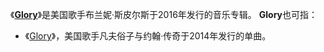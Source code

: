 
《'''[[榮耀強襲|Glory]]'''》是美国歌手布兰妮·斯皮尔斯于2016年发行的音乐专辑。
'''Glory'''也可指：
*《[[Glory_(凡夫俗子和约翰·传奇歌曲)|Glory]]》，美国歌手凡夫俗子与约翰·传奇于2014年发行的单曲。

{{disambig}}